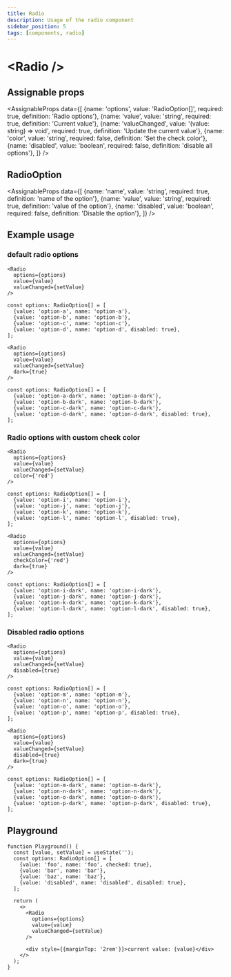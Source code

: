 ```yaml
---
title: Radio
description: Usage of the radio component
sidebar_position: 5
tags: [components, radio]
---
```


# \<Radio />

## Assignable props
<AssignableProps
  data={[
    {name: 'options', value: 'RadioOption[]', required: true, definition: 'Radio options'},
    {name: 'value', value: 'string', required: true, definition: 'Current value'},
    {name: 'valueChanged', value: '(value: string) => void', required: true, definition: 'Update the current value'},
    {name: 'color', value: 'string', required: false, definition: 'Set the check color'},
    {name: 'disabled', value: 'boolean', required: false, definition: 'disable all options'},
  ]}
/>

## RadioOption
<AssignableProps
  data={[
    {name: 'name', value: 'string', required: true, definition: 'name of the option'},
    {name: 'value', value: 'string', required: true, definition: 'value of the option'},
    {name: 'disabled', value: 'boolean', required: false, definition: 'Disable the option'},
  ]}
/>

## Example usage

### default radio options
<div className={'showcase'} style={{backgroundColor:'#FFFFFF'}}>
  <RadioExample/>
</div>

&NewLine;

```tsx
<Radio
  options={options}
  value={value}
  valueChanged={setValue}
/>
```

```tsx title="Radio options"
const options: RadioOption[] = [
  {value: 'option-a', name: 'option-a'},
  {value: 'option-b', name: 'option-b'},
  {value: 'option-c', name: 'option-c'},
  {value: 'option-d', name: 'option-d', disabled: true},
];
```

<div className={'showcase'} style={{backgroundColor:'#222222'}}>
  <RadioExampleDark/>
</div>

&NewLine;

```tsx
<Radio
  options={options}
  value={value}
  valueChanged={setValue}
  dark={true}
/>
```

```tsx title="Radio options"
const options: RadioOption[] = [
  {value: 'option-a-dark', name: 'option-a-dark'},
  {value: 'option-b-dark', name: 'option-b-dark'},
  {value: 'option-c-dark', name: 'option-c-dark'},
  {value: 'option-d-dark', name: 'option-d-dark', disabled: true},
];
```

### Radio options with custom check color
<div className={'showcase'} style={{backgroundColor:'#FFFFFF'}}>
  <RadioColor/>
</div>

&NewLine;

```tsx
<Radio
  options={options}
  value={value}
  valueChanged={setValue}
  color={'red'}
/>
```

```tsx title="Radio options"
const options: RadioOption[] = [
  {value: 'option-i', name: 'option-i'},
  {value: 'option-j', name: 'option-j'},
  {value: 'option-k', name: 'option-k'},
  {value: 'option-l', name: 'option-l', disabled: true},
];
```

<div className={'showcase'} style={{backgroundColor:'#222222'}}>
  <RadioColorDark/>
</div>

&NewLine;

```tsx
<Radio
  options={options}
  value={value}
  valueChanged={setValue}
  checkColor={'red'}
  dark={true}
/>
```

```tsx title="Radio options"
const options: RadioOption[] = [
  {value: 'option-i-dark', name: 'option-i-dark'},
  {value: 'option-j-dark', name: 'option-j-dark'},
  {value: 'option-k-dark', name: 'option-k-dark'},
  {value: 'option-l-dark', name: 'option-l-dark', disabled: true},
];
```

### Disabled radio options
<div className={'showcase'} style={{backgroundColor:'#FFFFFF'}}>
  <RadioDisabled/>
</div>

&NewLine;

```tsx
<Radio
  options={options}
  value={value}
  valueChanged={setValue}
  disabled={true}
/>
```

```tsx title="Radio options"
const options: RadioOption[] = [
  {value: 'option-m', name: 'option-m'},
  {value: 'option-n', name: 'option-n'},
  {value: 'option-o', name: 'option-o'},
  {value: 'option-p', name: 'option-p', disabled: true},
];
```

<div className={'showcase'} style={{backgroundColor:'#222222'}}>
  <RadioDisabledDark/>
</div>

&NewLine;

```tsx
<Radio
  options={options}
  value={value}
  valueChanged={setValue}
  disabled={true}
  dark={true}
/>
```

```tsx title="Radio options"
const options: RadioOption[] = [
  {value: 'option-m-dark', name: 'option-m-dark'},
  {value: 'option-n-dark', name: 'option-n-dark'},
  {value: 'option-o-dark', name: 'option-o-dark'},
  {value: 'option-p-dark', name: 'option-p-dark', disabled: true},
];
```

## Playground
```tsx live
function Playground() {
  const [value, setValue] = useState('');
  const options: RadioOption[] = [
    {value: 'foo', name: 'foo', checked: true},
    {value: 'bar', name: 'bar'},
    {value: 'baz', name: 'baz'},
    {value: 'disabled', name: 'disabled', disabled: true},
  ];

  return (
    <>
      <Radio
        options={options}
        value={value}
        valueChanged={setValue}
      />

      <div style={{marginTop: '2rem'}}>current value: {value}</div>
    </>
  );
}
```